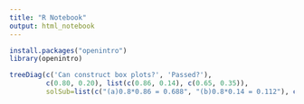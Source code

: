 ```yaml
---
title: "R Notebook"
output: html_notebook
---
```

```r
install.packages("openintro")
library(openintro)

treeDiag(c('Can construct box plots?', 'Passed?'),
         c(0.80, 0.20), list(c(0.86, 0.14), c(0.65, 0.35)),
         solSub=list(c("(a)0.8*0.86 = 0.688", "(b)0.8*0.14 = 0.112"), c("(c)0.2*0.65 = 0.13", "(d)0.2*0.35 = 0.07")), solwd=0.20)
```


